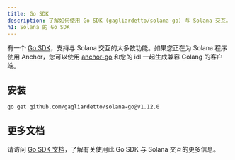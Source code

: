 ```yaml
---
title: Go SDK
description: 了解如何使用 Go SDK (gagliardetto/solana-go) 与 Solana 交互。
h1: Solana 的 Go SDK
---
```


有一个
[Go SDK](https://github.com/gagliardetto/solana-go)，支持与 Solana 交互的大多数功能。如果您正在为 Solana 程序使用 Anchor，您可以使用
[anchor-go](https://github.com/gagliardetto/anchor-go)
和您的 idl 一起生成兼容 Golang 的客户端。

## 安装

```bash title="Terminal"
go get github.com/gagliardetto/solana-go@v1.12.0
```

## 更多文档

请访问
[Go SDK 文档](https://github.com/gagliardetto/solana-go?tab=readme-ov-file#installation)，了解有关使用此 Go
SDK 与 Solana 交互的更多信息。
